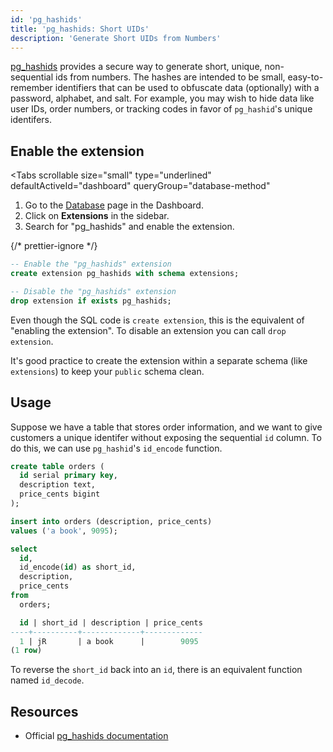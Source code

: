 ```yaml
---
id: 'pg_hashids'
title: 'pg_hashids: Short UIDs'
description: 'Generate Short UIDs from Numbers'
---
```


[pg_hashids](https://github.com/iCyberon/pg_hashids) provides a secure way to generate short, unique, non-sequential ids from numbers. The hashes are intended to be small, easy-to-remember identifiers that can be used to obfuscate data (optionally) with a password, alphabet, and salt. For example, you may wish to hide data like user IDs, order numbers, or tracking codes in favor of `pg_hashid`'s unique identifers.

## Enable the extension

<Tabs
  scrollable
  size="small"
  type="underlined"
  defaultActiveId="dashboard"
  queryGroup="database-method"
>
<TabPanel id="dashboard" label="Dashboard">

1. Go to the [Database](https://biobase.studio/dashboard/project/_/database/tables) page in the Dashboard.
2. Click on **Extensions** in the sidebar.
3. Search for "pg_hashids" and enable the extension.

</TabPanel>
<TabPanel id="sql" label="SQL">

{/* prettier-ignore */}
```sql
-- Enable the "pg_hashids" extension
create extension pg_hashids with schema extensions;

-- Disable the "pg_hashids" extension
drop extension if exists pg_hashids;
```

Even though the SQL code is `create extension`, this is the equivalent of "enabling the extension".
To disable an extension you can call `drop extension`.

It's good practice to create the extension within a separate schema (like `extensions`) to keep your `public` schema clean.

</TabPanel>
</Tabs>

## Usage

Suppose we have a table that stores order information, and we want to give customers a unique identifer without exposing the sequential `id` column. To do this, we can use `pg_hashid`'s `id_encode` function.

```sql
create table orders (
  id serial primary key,
  description text,
  price_cents bigint
);

insert into orders (description, price_cents)
values ('a book', 9095);

select
  id,
  id_encode(id) as short_id,
  description,
  price_cents
from
  orders;

  id | short_id | description | price_cents
----+----------+-------------+-------------
  1 | jR       | a book      |        9095
(1 row)
```

To reverse the `short_id` back into an `id`, there is an equivalent function named `id_decode`.

## Resources

- Official [pg_hashids documentation](https://github.com/iCyberon/pg_hashids)
